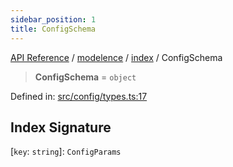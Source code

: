```yaml
---
sidebar_position: 1
title: ConfigSchema
---
```


[API Reference](/api-reference/modelence/index/type-aliases/../../../index) / [modelence](/api-reference/modelence/index/type-aliases/../../index) / [index](/api-reference/modelence/index/type-aliases/../index) / ConfigSchema

> **ConfigSchema** = `object`

Defined in: [src/config/types.ts:17](https://github.com/modelence/modelence/blob/0bf07f03b7a21a8d33d2757e574bd629a1d4aa98/packages/modelence/src/config/types.ts#L17)

## Index Signature

\[`key`: `string`\]: `ConfigParams`
